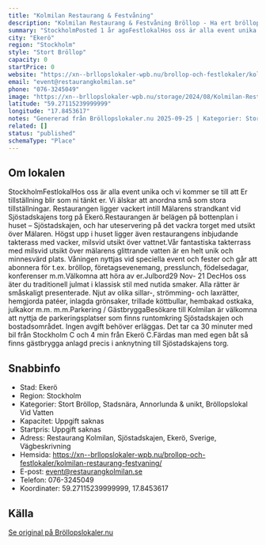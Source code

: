 ```yaml
---
title: "Kolmilan Restaurang & Festvåning"
description: "Kolmilan Restaurang & Festvåning Bröllop - Ha ert bröllop hos oss på Kolmilan Restaurang & Festvåning. Se vår fina Bröllopslokal. Skicka gärna en förfrågan så…"
summary: "StockholmPosted 1 år agoFestlokalHos oss är alla event unika och vi kommer se till att Er tillställning blir som ni tänkt er. Vi älskar att anordna små som stora tillställningar. Restaurangen ligger…"
city: "Ekerö"
region: "Stockholm"
style: "Stort Bröllop"
capacity: 0
startPrice: 0
website: "https://xn--brllopslokaler-wpb.nu/brollop-och-festlokaler/kolmilan-restaurang-festvaning/"
email: "event@restaurangkolmilan.se"
phone: "076-3245049"
image: "https://xn--brllopslokaler-wpb.nu/storage/2024/08/Kolmilan-Restaurang-_-Festvaning-brollop-brollopslokal-stockholm-_6_-_Custom_.webp"
latitude: "59.27115239999999"
longitude: "17.8453617"
notes: "Genererad från Bröllopslokaler.nu 2025-09-25 | Kategorier: Stort Bröllop, Stadsnära, Annorlunda & unikt, Bröllopslokal Vid Vatten"
related: []
status: "published"
schemaType: "Place"
---
```


## Om lokalen

StockholmFestlokalHos oss är alla event unika och vi kommer se till att Er tillställning blir som ni tänkt er. Vi älskar att anordna små som stora tillställningar. Restaurangen ligger vackert intill Mälarens strandkant vid Sjöstadskajens torg på Ekerö.Restaurangen är belägen på bottenplan i huset – Sjöstadskajen, och har uteservering på det vackra torget med utsikt över Mälaren. Högst upp i huset ligger även restaurangens inbjudande takterass med vacker, milsvid utsikt över vattnet.Vår fantastiska takterrass med milsvid utsikt över mälarens glittrande vatten är en helt unik och minnesvärd plats. Våningen nyttjas vid speciella event och fester och går att abonnera för t.ex. bröllop, företagsevenemang, presslunch, födelsedagar, konferenser m.m.Välkomna att höra av er.Julbord29 Nov- 21 DecHos oss äter du traditionell julmat i klassisk stil med nutida smaker. Alla rätter är småskaligt presenterade. Njut av olika sillar-, strömming- och laxrätter, hemgjorda patéer, inlagda grönsaker, trillade köttbullar, hembakad ostkaka, julkakor m.m. m.m.Parkering / GästbryggaBesökare till Kolmilan är välkomna att nyttja de parkeringsplatser som finns runtomkring Sjöstadskajen och bostadsområdet. Ingen avgift behöver erläggas. Det tar ca 30 minuter med bil från Stockholm C och 4 min från Ekerö C.Färdas man med egen båt så finns gästbrygga anlagd precis i anknytning till Sjöstadskajens torg.

## Snabbinfo

- Stad: Ekerö
- Region: Stockholm
- Kategorier: Stort Bröllop, Stadsnära, Annorlunda & unikt, Bröllopslokal Vid Vatten
- Kapacitet: Uppgift saknas
- Startpris: Uppgift saknas
- Adress: Restaurang Kolmilan, Sjöstadskajen, Ekerö, Sverige, Vägbeskrivning
- Hemsida: https://xn--brllopslokaler-wpb.nu/brollop-och-festlokaler/kolmilan-restaurang-festvaning/
- E-post: event@restaurangkolmilan.se
- Telefon: 076-3245049
- Koordinater: 59.27115239999999, 17.8453617

## Källa

[Se original på Bröllopslokaler.nu](https://xn--brllopslokaler-wpb.nu/brollop-och-festlokaler/kolmilan-restaurang-festvaning/)
